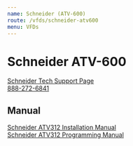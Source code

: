 ```yaml
---
name: Schneider (ATV-600)
route: /vfds/schneider-atv600
menu: VFDs
---
```


<base target="_blank" rel="noopener noreferrer" />

# Schneider ATV-600

[Schneider Tech Support Page](https://www.schneider-electric.us/en/work/support/customer-care/contact-directory/technical-support-directory.jsp?brandId=5784a6661634cecf03e7eb7b)  
[888-272-6841](tel:888-272-6841)

## Manual

[Schneider ATV312 Installation Manual](../public/vfds/manual/ATV630_650-Installation-Manual.pdf)  
[Schneider ATV312 Programming Manual](../public/vfds/manual/ATV600-Programming-Manual.pdf)
